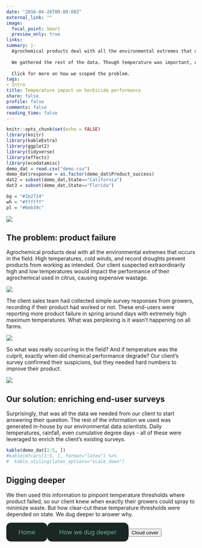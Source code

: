 ```yaml
---
date: "2016-04-26T00:00:00Z"
external_link: ""
image:
  focal_point: Smart
  preview_only: true
links:
summary: |-
  Agrochemical products deal with all the environmental extremes that occur in the field. Our client suspected high air temperatures were preventing an herbicide from working. A simple survey of growers confirmed their suspicions, but they needed hard numbers to improve their product.
  
  We gathered the rest of the data. Though temperature was important, our data scientists uncovered more questions about product performance on farms in different US states.
  
  Click for more on how we scoped the problem.
tags:
- Intro
title: Temperature impact on herbicide performance
share: false
profile: false
comments: false
reading_time: false
---
```


```r
knitr::opts_chunk$set(echo = FALSE)
library(knitr)
library(kableExtra)
library(ggplot2)
library(tidyverse)
library(effects)
library(ecodatamisc)
demo_dat = read.csv("demo.csv")
demo_dat$response = as.factor(demo_dat$Product_success)
dat2 = subset(demo_dat,State=="California")
dat3 = subset(demo_dat,State=="Florida")

bg = "#1b2724"
wh = "#ffffff"
pl = "#6eb39c"
```

<style>
p.caption {
  font-size: 0.8em;
  padding: 0px 0px 40px 0px;
}
.button {
  background-color: #1b2724;
  border: #6eb39c;
  color: #6eb39c;
  padding: 15px 32px;
  text-align: center;
  text-decoration: none;
  border-radius: 12px;
  transition-duration: 0.4s;
  display: inline-block;
  font-size: 16px;
}
.button:hover {
  color: white;
  border: white;
}
</style>

<img src="featured.jpg" style="border-radius: 5%;" />

## The problem: product failure

Agrochemical products deal with all the environmental extremes that occurs in the field. High temperatures, cold winds, and record droughts prevent products from working as intended. Our client suspected extraordinarily high and low temperatures would impact the performance of their agrochemical used in citrus, causing expensive wastage. 

<img src="img2.jpg" style="border-radius: 5%;" />

The client sales team had collected simple survey responses from growers, recording if their product had worked or not. These end-users were reporting more product failure in spring around days with extremely high maximum temperatures. What was perplexing is it wasn’t happening on all farms.

<img src="img3.jpg" style="border-radius: 5%;" />

So what was really occurring in the field? And if temperature was the culprit, exactly when did chemical performance degrade? Our client's survey confirmed their suspicions, but they needed hard numbers to improve their product.

<img src="flowchart.png" style="border-radius: 5%;" />

## Our solution: enriching end-user surveys

Surprisingly, that was all the data we needed from our client to start answering their question. The rest of the information we used was generated in-house by our environmental data scientists. Daily temperatures, rainfall, even cumulative degree days - all of these were leveraged to enrich the client's existing surveys.

```r
kable(demo_dat[1:5, ])
#kable(mtcars[1:5, ], format="latex") %>%
#  kable_styling(latex_options="scale_down")
```

## Digging deeper

We then used this information to pinpoint temperature thresholds where product failed, so our client knew when exactly their growers could spray to minimize waste. But how clear-cut these temperature thresholds were depended on state. We dug deeper to answer why.

<a href="https://serene-choux-d79a21.netlify.app/" class="button">Home</a><a href="https://serene-choux-d79a21.netlify.app/project/two" class="button">How we dug deeper</a><button name="button" onclick="https://serene-choux-d79a21.netlify.app/project/three">Cloud cover</button>

